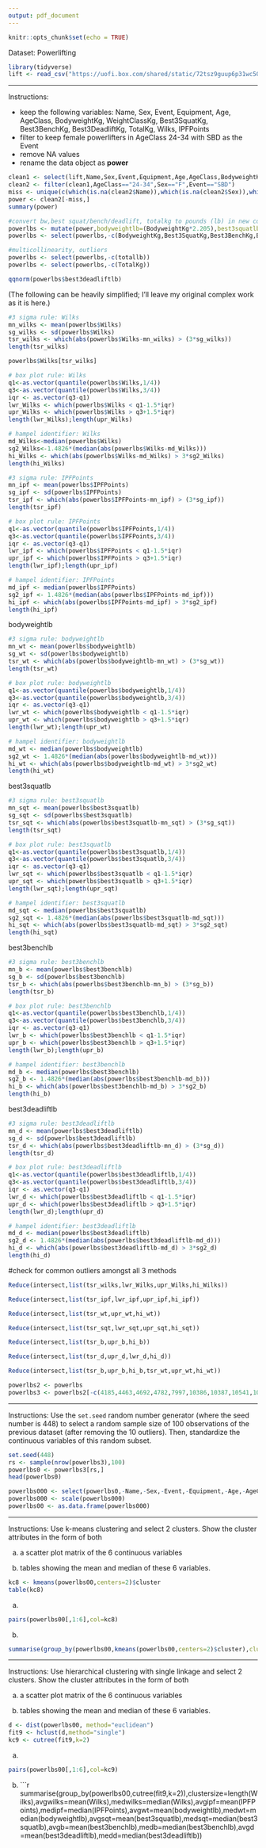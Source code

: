 ---
output: pdf_document
---
```{r setup,include=FALSE}
knitr::opts_chunk$set(echo = TRUE)
```

Dataset: Powerlifting
```{r,warnings=FALSE,message=FALSE}
library(tidyverse)
lift <- read_csv("https://uofi.box.com/shared/static/72tsz9guup6p31wc50zjw7y3lkvutqr5.csv")
```
***
Instructions:

  - keep the following variables: Name, Sex, Event, Equipment, Age, AgeClass, BodyweightKg, WeightClassKg, Best3SquatKg, Best3BenchKg, Best3DeadliftKg, TotalKg, Wilks, IPFPoints
  - filter to keep female powerlifters in AgeClass 24-34 with SBD as the Event 
  - remove NA values
  - rename the data object as **power**
  
```{r}
clean1 <- select(lift,Name,Sex,Event,Equipment,Age,AgeClass,BodyweightKg,WeightClassKg,Best3SquatKg,Best3BenchKg,Best3DeadliftKg,TotalKg,Wilks,IPFPoints)
clean2 <- filter(clean1,AgeClass=="24-34",Sex=="F",Event=="SBD")
miss <- unique(c(which(is.na(clean2$Name)),which(is.na(clean2$Sex)),which(is.na(clean2$Event)),which(is.na(clean2$Equipment)),which(is.na(clean2$Age)),which(is.na(clean2$AgeClass)),which(is.na(clean2$BodyweightKg)),which(is.na(clean2$WeightClassKg)),which(is.na(clean2$Best3SquatKg)),which(is.na(clean2$Best3BenchKg)),which(is.na(clean2$Best3DeadliftKg)),which(is.na(clean2$TotalKg)),which(is.na(clean2$Wilks)),which(is.na(clean2$IPFPoints))))
power <- clean2[-miss,]
summary(power)
```

```{r,results=FALSE,warning=FALSE,message=FALSE}
#convert bw,best squat/bench/deadlift, totalkg to pounds (lb) in new col
powerlbs <- mutate(power,bodyweightlb=(BodyweightKg*2.205),best3squatlb=(Best3SquatKg*2.205),best3benchlb=(Best3BenchKg*2.205),best3deadliftlb=(Best3DeadliftKg*2.205),totallb=(TotalKg*2.205))
powerlbs <- select(powerlbs,-c(BodyweightKg,Best3SquatKg,Best3BenchKg,Best3DeadliftKg))
```

```{r,results=FALSE,warning=FALSE,message=FALSE}
#multicollinearity, outliers
powerlbs <- select(powerlbs,-c(totallb))
powerlbs <- select(powerlbs,-c(TotalKg))
```

```{r}
qqnorm(powerlbs$best3deadliftlb)
```

(The following can be heavily simplified; I'll leave my original
complex work as it is here.)

```{r}
#3 sigma rule: Wilks
mn_wilks <- mean(powerlbs$Wilks)
sg_wilks <- sd(powerlbs$Wilks)
tsr_wilks <- which(abs(powerlbs$Wilks-mn_wilks) > (3*sg_wilks))
length(tsr_wilks)
```
```{r}
powerlbs$Wilks[tsr_wilks]
```

```{r}
# box plot rule: Wilks
q1<-as.vector(quantile(powerlbs$Wilks,1/4))
q3<-as.vector(quantile(powerlbs$Wilks,3/4))
iqr <- as.vector(q3-q1)
lwr_Wilks <- which(powerlbs$Wilks < q1-1.5*iqr)
upr_Wilks <- which(powerlbs$Wilks > q3+1.5*iqr)
length(lwr_Wilks);length(upr_Wilks)
```

```{r}
# hampel identifier: Wilks
md_Wilks<-median(powerlbs$Wilks)
sg2_Wilks<-1.4826*(median(abs(powerlbs$Wilks-md_Wilks)))
hi_Wilks <- which(abs(powerlbs$Wilks-md_Wilks) > 3*sg2_Wilks)
length(hi_Wilks)
```

```{r}
#3 sigma rule: IPFPoints
mn_ipf <- mean(powerlbs$IPFPoints)
sg_ipf <- sd(powerlbs$IPFPoints)
tsr_ipf <- which(abs(powerlbs$IPFPoints-mn_ipf) > (3*sg_ipf))
length(tsr_ipf)
```

```{r}
# box plot rule: IPFPoints
q1<-as.vector(quantile(powerlbs$IPFPoints,1/4))
q3<-as.vector(quantile(powerlbs$IPFPoints,3/4))
iqr <- as.vector(q3-q1)
lwr_ipf <- which(powerlbs$IPFPoints < q1-1.5*iqr)
upr_ipf <- which(powerlbs$IPFPoints > q3+1.5*iqr)
length(lwr_ipf);length(upr_ipf)
```

```{r}
# hampel identifier: IPFPoints
md_ipf <- median(powerlbs$IPFPoints)
sg2_ipf <- 1.4826*(median(abs(powerlbs$IPFPoints-md_ipf)))
hi_ipf <- which(abs(powerlbs$IPFPoints-md_ipf) > 3*sg2_ipf)
length(hi_ipf)
```

bodyweightlb
```{r}
#3 sigma rule: bodyweightlb
mn_wt <- mean(powerlbs$bodyweightlb)
sg_wt <- sd(powerlbs$bodyweightlb)
tsr_wt <- which(abs(powerlbs$bodyweightlb-mn_wt) > (3*sg_wt))
length(tsr_wt)
```

```{r}
# box plot rule: bodyweightlb
q1<-as.vector(quantile(powerlbs$bodyweightlb,1/4))
q3<-as.vector(quantile(powerlbs$bodyweightlb,3/4))
iqr <- as.vector(q3-q1)
lwr_wt <- which(powerlbs$bodyweightlb < q1-1.5*iqr)
upr_wt <- which(powerlbs$bodyweightlb > q3+1.5*iqr)
length(lwr_wt);length(upr_wt)
```

```{r}
# hampel identifier: bodyweightlb
md_wt <- median(powerlbs$bodyweightlb)
sg2_wt <- 1.4826*(median(abs(powerlbs$bodyweightlb-md_wt)))
hi_wt <- which(abs(powerlbs$bodyweightlb-md_wt) > 3*sg2_wt)
length(hi_wt)
```

best3squatlb
```{r}
#3 sigma rule: best3squatlb
mn_sqt <- mean(powerlbs$best3squatlb)
sg_sqt <- sd(powerlbs$best3squatlb)
tsr_sqt <- which(abs(powerlbs$best3squatlb-mn_sqt) > (3*sg_sqt))
length(tsr_sqt)
```

```{r}
# box plot rule: best3squatlb
q1<-as.vector(quantile(powerlbs$best3squatlb,1/4))
q3<-as.vector(quantile(powerlbs$best3squatlb,3/4))
iqr <- as.vector(q3-q1)
lwr_sqt <- which(powerlbs$best3squatlb < q1-1.5*iqr)
upr_sqt <- which(powerlbs$best3squatlb > q3+1.5*iqr)
length(lwr_sqt);length(upr_sqt)
```

```{r}
# hampel identifier: best3squatlb
md_sqt <- median(powerlbs$best3squatlb)
sg2_sqt <- 1.4826*(median(abs(powerlbs$best3squatlb-md_sqt)))
hi_sqt <- which(abs(powerlbs$best3squatlb-md_sqt) > 3*sg2_sqt)
length(hi_sqt)
```

best3benchlb
```{r}
#3 sigma rule: best3benchlb
mn_b <- mean(powerlbs$best3benchlb)
sg_b <- sd(powerlbs$best3benchlb)
tsr_b <- which(abs(powerlbs$best3benchlb-mn_b) > (3*sg_b))
length(tsr_b)
```

```{r}
# box plot rule: best3benchlb
q1<-as.vector(quantile(powerlbs$best3benchlb,1/4))
q3<-as.vector(quantile(powerlbs$best3benchlb,3/4))
iqr <- as.vector(q3-q1)
lwr_b <- which(powerlbs$best3benchlb < q1-1.5*iqr)
upr_b <- which(powerlbs$best3benchlb > q3+1.5*iqr)
length(lwr_b);length(upr_b)
```

```{r}
# hampel identifier: best3benchlb
md_b <- median(powerlbs$best3benchlb)
sg2_b <- 1.4826*(median(abs(powerlbs$best3benchlb-md_b)))
hi_b <- which(abs(powerlbs$best3benchlb-md_b) > 3*sg2_b)
length(hi_b)
```

best3deadliftlb
```{r}
#3 sigma rule: best3deadliftlb
mn_d <- mean(powerlbs$best3deadliftlb)
sg_d <- sd(powerlbs$best3deadliftlb)
tsr_d <- which(abs(powerlbs$best3deadliftlb-mn_d) > (3*sg_d))
length(tsr_d)
```

```{r}
# box plot rule: best3deadliftlb
q1<-as.vector(quantile(powerlbs$best3deadliftlb,1/4))
q3<-as.vector(quantile(powerlbs$best3deadliftlb,3/4))
iqr <- as.vector(q3-q1)
lwr_d <- which(powerlbs$best3deadliftlb < q1-1.5*iqr)
upr_d <- which(powerlbs$best3deadliftlb > q3+1.5*iqr)
length(lwr_d);length(upr_d)
```

```{r}
# hampel identifier: best3deadliftlb
md_d <- median(powerlbs$best3deadliftlb)
sg2_d <- 1.4826*(median(abs(powerlbs$best3deadliftlb-md_d)))
hi_d <- which(abs(powerlbs$best3deadliftlb-md_d) > 3*sg2_d)
length(hi_d)
```
#check for common outliers amongst all 3 methods
```{r}
Reduce(intersect,list(tsr_wilks,lwr_Wilks,upr_Wilks,hi_Wilks))
```
```{r}
Reduce(intersect,list(tsr_ipf,lwr_ipf,upr_ipf,hi_ipf))
```
```{r}
Reduce(intersect,list(tsr_wt,upr_wt,hi_wt))
```
```{r}
Reduce(intersect,list(tsr_sqt,lwr_sqt,upr_sqt,hi_sqt))
```
```{r}
Reduce(intersect,list(tsr_b,upr_b,hi_b))
```
```{r}
Reduce(intersect,list(tsr_d,upr_d,lwr_d,hi_d))
```
```{r}
Reduce(intersect,list(tsr_b,upr_b,hi_b,tsr_wt,upr_wt,hi_wt))
```

```{r}
powerlbs2 <- powerlbs
powerlbs3 <- powerlbs2[-c(4185,4463,4692,4782,7997,10386,10387,10541,10699,11005,11006,11211,11650,13093,13328,13734,16607,18232,19031,19228,19229,20587,20694,20695,23325,25155,25164,25253,25346,25588,25785,25821,25938,25948,25990,26004,26394,26736,27272,37496,37551,38917,39174,39175,39212,39621,39685,39794,39796,39856,39908,40172,40173,40265,40266,40458,41201,41203,41329,43475,43486,43575,43621,43663,43760,43799,43800,43802,43975,43976,44138,44253,44286,44287,44387,44512,44695,44743,44744,44782,44879,44927,44928,44975,45086,49782,49810,49847,49919,49970,50373,51201,51557,51665,51756,51999),]
```

***
Instructions: Use the `set.seed` random number generator (where the seed number is 448) to select a random sample size of 100 observations of the previous dataset (after removing the 10 outliers). Then, standardize the continuous variables of this random subset.
```{r}
set.seed(448)
rs <- sample(nrow(powerlbs3),100)
powerlbs0 <- powerlbs3[rs,]
head(powerlbs0)
```

```{r}
powerlbs000 <- select(powerlbs0,-Name,-Sex,-Event,-Equipment,-Age,-AgeClass,-WeightClassKg)
powerlbs000 <- scale(powerlbs000)
powerlbs00 <- as.data.frame(powerlbs000)
```
***
Instructions: Use k-means clustering and select 2 clusters. Show the cluster attributes in the form of both 

a) a scatter plot matrix of the 6 continuous variables

b) tables showing the mean and median of these 6 variables.

```{r}
kc8 <- kmeans(powerlbs00,centers=2)$cluster
table(kc8)
```
a)
```{r}
pairs(powerlbs00[,1:6],col=kc8)
```

b)
```{r}
summarise(group_by(powerlbs00,kmeans(powerlbs00,centers=2)$cluster),clustersize=length(Wilks),avgwilks=mean(Wilks),medwilks=median(Wilks),avgipf=mean(IPFPoints),medipf=median(IPFPoints),avgwt=mean(bodyweightlb),medwt=median(bodyweightlb),avgsqt=mean(best3squatlb),medsqt=median(best3squatlb),avgb=mean(best3benchlb),medb=median(best3benchlb),avgd=mean(best3deadliftlb),medd=median(best3deadliftlb))
```

***

Instructions: Use hierarchical clustering with single linkage and select 2 clusters. Show the cluster attributes in the form of both

a) a scatter plot matrix of the 6 continuous variables

b) tables showing the mean and median of these 6 variables.

```{r}
d <- dist(powerlbs00, method="euclidean")
fit9 <- hclust(d,method="single")
kc9 <- cutree(fit9,k=2)
```
a)
```{r}
pairs(powerlbs00[,1:6],col=kc9)
```
b)
```{r}
summarise(group_by(powerlbs00,cutree(fit9,k=2)),clustersize=length(Wilks),avgwilks=mean(Wilks),medwilks=median(Wilks),avgipf=mean(IPFPoints),medipf=median(IPFPoints),avgwt=mean(bodyweightlb),medwt=median(bodyweightlb),avgsqt=mean(best3squatlb),medsqt=median(best3squatlb),avgb=mean(best3benchlb),medb=median(best3benchlb),avgd=mean(best3deadliftlb),medd=median(best3deadliftlb))